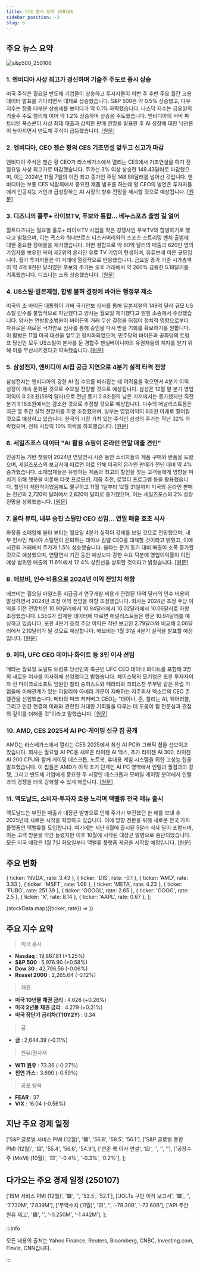 ```yaml
---
title: 미국 증시 요약 250106
sidebar_position: -3
slug: 6
---
```


## 주요 뉴스 요약

![s&p500_250106](/map/250106.png)

### 1. **엔비디아 사상 최고가 경신하며 기술주 주도로 증시 상승**

미국 주식은 월요일 반도체 기업들이 상승하고 투자자들이 이번 주 후반 주요 월간 고용 데이터 발표를 기다리면서 대체로 상승했습니다. S&P 500은 약 0.5% 상승했고, 다우 지수는 장중 대부분 상승세를 보이다가 약 0.1% 하락했습니다. 나스닥 지수는 금요일의 기술주 주도 랠리에 이어 약 1.2% 상승하며 상승을 주도했습니다. 엔비디아의 서버 파트너인 폭스콘이 사상 최대 매출과 강력한 판매 전망을 발표한 후 AI 성장에 대한 낙관론이 높아지면서 반도체 주식이 급등했습니다. [[원문]](https://finance.yahoo.com/news/live/stock-market-today-tech-leads-stocks-higher-as-nvidia-surges-to-record-high-175727614.html)

### 2. **엔비디아, CEO 젠슨 황의 CES 기조연설 앞두고 신고가 마감**

엔비디아 주식은 젠슨 황 CEO가 라스베가스에서 열리는 CES에서 기조연설을 하기 전 월요일 사상 최고가로 마감했습니다. 주가는 3% 이상 상승한 149.43달러로 마감했으며, 이는 2024년 11월 7일의 이전 최고 종가인 주당 148.88달러를 넘어선 것입니다. 엔비디아는 보통 CES 박람회에서 중요한 제품 발표를 하는데 황 CEO의 발언은 투자자들에게 인공지능 거인과 급성장하는 AI 시장의 향후 전망을 제시할 것으로 예상됩니다. [[원문]](https://finance.yahoo.com/news/nvidia-stock-closes-at-new-record-ahead-of-ceo-jensen-huangs-ces-keynote-210955960.html)

### 3. **디즈니의 훌루+ 라이브TV, 푸보와 통합... 베누스포츠 출범 길 열어**

월트디즈니는 월요일 훌루+ 라이브TV 사업을 작은 경쟁사인 푸보TV와 합병하기로 했다고 밝혔으며, 이는 폭스와 워너브로스 디스커버리와의 스포츠 스트리밍 벤처 출범에 대한 중요한 장애물을 제거했습니다. 이번 결합으로 약 60억 달러의 매출과 620만 명의 가입자를 보유한 북미 제2위의 온라인 유료 TV 기업이 탄생하며, 유튜브에 이은 규모입니다. 월가 투자자들은 이 거래에 열광적으로 반응했습니다. 금요일 종가 기준 시가총액이 약 4억 8천만 달러였던 푸보의 주가는 오후 거래에서 약 260% 급등한 5.18달러를 기록했습니다. 디즈니는 소폭 상승했습니다. [[원문]](https://www.reuters.com/business/media-telecom/disney-nears-deal-merge-hulu-live-tv-business-into-fubo-bloomberg-news-reports-2025-01-06/)

### 4. **US스틸·일본제철, 합병 불허 결정에 바이든 행정부 제소**

미국의 조 바이든 대통령이 가짜 국가안보 심사를 통해 일본제철의 149억 달러 규모 US스틸 인수를 불법적으로 차단했다고 양사는 월요일 제기했다고 밝힌 소송에서 주장했습니다. 양사는 연방항소법원이 바이든의 거래 무산 결정을 뒤집어 정치적 영향으로부터 자유로운 새로운 국가안보 심사를 통해 승인을 다시 받을 기회를 확보하기를 원합니다. 이 합병은 11월 미국 대선을 앞두고 정치화되었으며, 민주당의 바이든과 공화당의 트럼프 당선인 모두 US스틸이 본사를 둔 경합주 펜실베이니아의 유권자들의 지지를 얻기 위해 이를 무산시키겠다고 약속했습니다. [[원문]](https://www.reuters.com/markets/deals/us-steel-nippon-steel-file-two-lawsuits-after-biden-blocks-149-billion-deal-2025-01-06/)

### 5. **삼성전자, 엔비디아 AI칩 공급 지연으로 4분기 실적 타격 전망**

삼성전자는 엔비디아의 강한 AI 칩 수요를 따라잡는 데 어려움을 겪으면서 4분기 이익 성장이 계속 둔화된 것으로 수요일 전망할 것으로 예상됩니다. 삼성은 12월 말 분기 영업이익이 8.2조원(56억 달러)으로 전년 동기 2.8조원의 낮은 기저에서는 증가했지만 직전 분기 9.18조원에서는 감소한 것으로 추정할 것으로 예상됩니다. 다수의 애널리스트들은 최근 몇 주간 실적 전망치를 하향 조정했으며, 일부는 영업이익이 8조원 아래로 떨어질 것으로 예상하고 있습니다. 한국의 가장 가치 있는 주식인 삼성의 주가는 작년 32% 하락했으며, 전체 시장의 10% 하락을 하회했습니다. [[원문]](https://www.reuters.com/technology/samsung-q4-earnings-expected-be-hit-by-nvidia-ai-chip-supply-delay-2025-01-06/)

### 6. **세일즈포스 데이터 "AI 활용 쇼핑이 온라인 연말 매출 견인"**

인공지능 기반 챗봇이 2024년 연말연시 시즌 동안 소비자들의 제품 구매와 반품을 도왔으며, 세일즈포스의 보고서에 따르면 이로 인해 미국의 온라인 판매가 전년 대비 약 4% 증가했습니다. 소매업체들은 유행하는 제품과 최고의 할인을 찾는 고객들에게 영향을 미치기 위해 챗봇을 비롯해 타겟 프로모션, 제품 추천, 로열티 프로그램 등을 활용했습니다. 할인이 제한적이었음에도 불구하고 11월 1일부터 12월 31일까지 미국의 온라인 판매는 전년의 2,720억 달러에서 2,820억 달러로 증가했으며, 이는 세일즈포스의 2% 성장 전망을 상회했습니다. [[원문]](https://www.reuters.com/business/retail-consumer/ai-influenced-shopping-boosts-online-holiday-sales-salesforce-data-shows-2025-01-06/)

### 7. **울타 뷰티, 내부 승진 스틸만 CEO 선임... 연말 매출 호조 시사**

화장품 소매업체 울타 뷰티는 월요일 4분기 실적이 강세를 보일 것으로 전망했으며, 내부 인사인 케시아 스틸먼이 은퇴하는 데이브 킴벨 CEO를 대체할 것이라고 밝혔고, 이에 시간외 거래에서 주가가 1.5% 상승했습니다. 울타는 분기 동기 대비 매출이 소폭 증가할 것으로 예상했으며, 연말연시 기간 동안 예상보다 강한 수요 덕분에 영업이익률이 이전 예상 범위인 매출의 11.6%에서 12.4% 상한선을 상회할 것이라고 밝혔습니다. [[원문]](https://www.reuters.com/business/retail-consumer/ulta-beauty-says-ceo-dave-kimbell-retire-2025-01-06/)

### 8. **애브비, 인수 비용으로 2024년 이익 전망치 하향**

애브비는 월요일 마일스톤 지급금과 연구개발 비용과 관련된 16억 달러의 인수 비용이 발생하면서 2024년 조정 이익 전망을 하향 조정했습니다. 회사는 2024년 조정 주당 이익을 이전 전망치인 10.90달러에서 10.94달러에서 10.02달러에서 10.06달러로 하향 조정했습니다. LSEG가 집계한 데이터에 따르면 애널리스트들은 평균 10.94달러를 예상하고 있습니다. 또한 4분기 조정 주당 이익은 작년 보고된 2.79달러와 비교해 2.06달러에서 2.10달러가 될 것으로 예상합니다. 애브비는 1월 31일 4분기 실적을 발표할 예정입니다. [[원문]](https://www.reuters.com/business/healthcare-pharmaceuticals/abbvie-cuts-2024-profit-forecast-acquisition-expenses-2025-01-06/)

### 9. **메타, UFC CEO 데이나 화이트 등 3인 이사 선임**

메타는 월요일 도널드 트럼프 당선인의 측근인 UFC CEO 데이나 화이트를 포함해 3명의 새로운 이사를 이사회에 선임했다고 밝혔습니다. 페이스북의 모기업은 또한 투자자이자 전 마이크로소프트 임원인 찰리 송허스트와 페라리와 크리스찬 루부탱 같은 유럽 기업들에 이해관계가 있는 이탈리아 아녜리 가문이 지배하는 지주회사 엑소르의 CEO 존 엘칸을 선임했습니다. 메타의 마크 저커버그 CEO는 "데이나, 존, 찰리는 AI, 웨어러블, 그리고 인간 연결의 미래와 관련된 거대한 기회들을 다루는 데 도움이 될 전문성과 관점의 깊이를 더해줄 것"이라고 말했습니다. [[원문]](https://www.reuters.com/technology/meta-elects-ufc-ceo-dana-white-two-others-board-2025-01-06/)

### 10. **AMD, CES 2025서 AI PC·게이밍 신규 칩 공개**

AMD는 라스베가스에서 열리는 CES 2025에서 최신 AI PC와 그래픽 칩을 선보이고 있습니다. 회사는 월요일 AI PC용 새로운 라이젠 AI 맥스, 추가 라이젠 AI 300, 라이젠 AI 200 CPU와 함께 게이밍 데스크톱, 노트북, 휴대용 게임 시스템을 위한 고성능 칩을 발표했습니다. 이 칩들은 AMD가 아직 초기 단계인 AI PC 영역에서 인텔과 퀄컴과의 경쟁, 그리고 반도체 기업에게 중요한 두 시장인 데스크톱과 모바일 게이밍 분야에서 인텔과의 경쟁을 더욱 강화할 수 있게 해줍니다. [[원문]](https://finance.yahoo.com/news/amd-announces-new-ai-pc-gaming-chips-at-ces-2025-224521167.html)

### 11. **맥도날드, 소비자·투자자 호응 노리며 맥밸류 전국 메뉴 출시**

맥도날드는 부진한 매출과 대장균 발병으로 인해 주가가 부진했던 한 해를 보낸 후 2025년에 새로운 시작을 희망하고 있습니다. 이에 방향 전환을 위해 새로운 전국 가치 플랫폼인 맥밸류를 도입합니다. 여기에는 지난 6월에 출시된 5달러 식사 딜이 포함되며, 이는 고객 방문을 약간 늘렸지만 이후 10월에 시작된 대장균 발병으로 중단되었습니다. 모든 미국 매장은 1월 7일 화요일부터 맥밸류 플랫폼 제공을 시작할 예정입니다. [[원문]](https://finance.yahoo.com/news/mcdonalds-to-launch-the-mcvalue-national-menu-as-it-looks-for-a-boost-from-diners-and-investors-185245238.html)

## 주요 변화

  { ticker: 'NVDA', rate: 3.43 },
  { ticker: 'DIS', rate: -0.1 },
  { ticker: 'AMD', rate: 3.33 },
  { ticker: 'MSFT', rate: 1.06 },
  { ticker: 'META', rate: 4.23 },
  { ticker: 'FUBO', rate: 251.39 },
  { ticker: 'GOOGL', rate: 2.65 },
  { ticker: 'GOOG', rate: 2.5 },
  { ticker: 'X', rate: 8.14 },
  { ticker: 'AAPL', rate: 0.67 },
];

{stockData.map(({ticker, rate}) => <StockCardMini key={ticker} ticker={ticker} rate={rate}></StockCardMini>)}

## 주요 지수 요약

> 미국 증시

- **Nasdaq** : 19,867.81 (+1.25%)
- **S&P 500** : 5,976.90 (+0.58%)
- **Dow 30** : 42,706.56 (-0.06%)
- **Russel 2000** : 2,265.64 (-0.12%)

> 채권

- **미국 10년물 채권 금리** : 4.628 (+0.26%)
- **미국 2년물 채권 금리** : 4.279 (+0.21%)
- **미국 장단기 금리차(T10Y2Y)** : 0.34

> 금

- **금** : 2,644.39 (-0.11%)

> 원유/원자재

- **WTI 원유** : 73.36 (-0.27%)
- **천연 가스** : 3.690 (-0.59%)

> 공포 탐욕

- **FEAR** : 37
- **VIX** : 16.04 (-0.56%)

## 지난 주요 경제 일정

  ['S&P 글로벌 서비스 PMI (12월)', '🟥', '56.8', '58.5', '56.1'],
  ['S&P 글로벌 종합 PMI (12월)', '🟨', '55.4', '56.6', '54.9'],
  ['연준 쿡 이사 연설', '🟨', '', '', ''],
  ['공장수주 (MoM) (10월)', '🟨', '-0.4%', '-0.3%', '0.2%'],
];

<EconomicCalendar data={eventsData} />

## 다가오는 주요 경제 일정 (250107)

  ['ISM 서비스 PMI (12월)', '🟥', '', '53.5', '52.1'],
  ['JOLTs 구인 이직 보고서', '🟥', '', '7.730M', '7.839M'],
  ['무역수지 (11월)', '🟨', '', '-78.30B', '-73.60B'],
  ['API 주간 원유 재고', '🟩', '', '-0.250M', '-1.442M'],
];

<EconomicCalendar data={nextEventsData} />

:::info

모든 내용의 출처는 Yahoo Finance, Reuters, Bloomberg, CNBC, Investing.com, Finviz, CNN입니다.

:::
